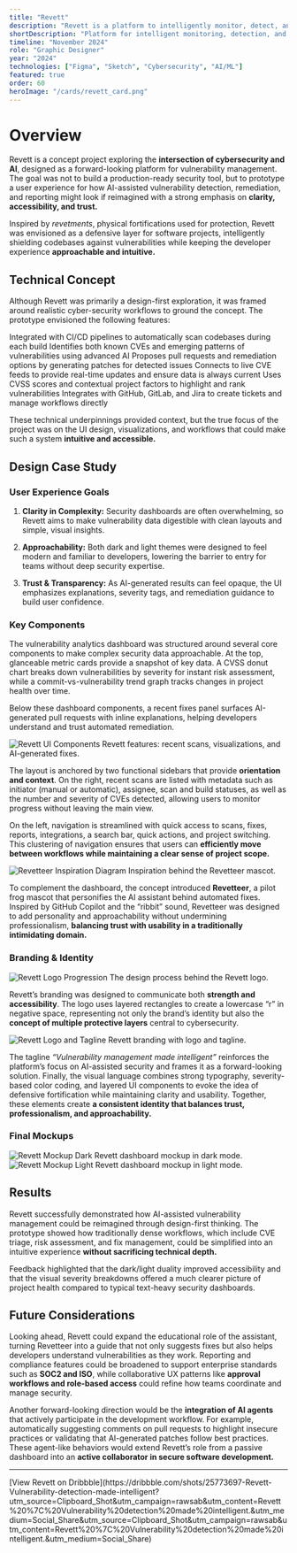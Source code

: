 ```yaml
---
title: "Revett"
description: "Revett is a platform to intelligently monitor, detect, and resolve exploitable vulnerabilities and exposures within a codebase with the help of automated cybersecurity analysis techniques and cutting-edge artificial intelligence."
shortDescription: "Platform for intelligent monitoring, detection, and resolution of codebase vulnerabilities using artificial intelligence."
timeline: "November 2024"
role: "Graphic Designer"
year: "2024"
technologies: ["Figma", "Sketch", "Cybersecurity", "AI/ML"]
featured: true
order: 60
heroImage: "/cards/revett_card.png"
---
```


# Overview

Revett is a concept project exploring the **intersection of cybersecurity and AI**, designed as a forward-looking platform for vulnerability management. The goal was not to build a production-ready security tool, but to prototype a user experience for how AI-assisted vulnerability detection, remediation, and reporting might look if reimagined with a strong emphasis on **clarity, accessibility, and trust.**

Inspired by _revetments_, physical fortifications used for protection, Revett was envisioned as a defensive layer for software projects, intelligently shielding codebases against vulnerabilities while keeping the developer experience **approachable and intuitive.**


## Technical Concept

Although Revett was primarily a design-first exploration, it was framed around realistic cyber-security workflows to ground the concept. The prototype envisioned the following features:

<FeatureGrid>
  <FeatureCard icon="RefreshCcw" title="Continuous Code Scanning">
    Integrated with CI/CD pipelines to automatically scan codebases during each build
  </FeatureCard>
  <FeatureCard icon="Brain" title="AI-Powered Detection">
    Identifies both known CVEs and emerging patterns of vulnerabilities using advanced AI
  </FeatureCard>
  <FeatureCard icon="Wrench" title="Automated Fix Generation">
    Proposes pull requests and remediation options by generating patches for detected issues
  </FeatureCard>
  <FeatureCard icon="Database" title="CVE Database Integration">
    Connects to live CVE feeds to provide real-time updates and ensure data is always current
  </FeatureCard>
  <FeatureCard icon="AlertTriangle" title="Risk Assessment & Prioritization">
    Uses CVSS scores and contextual project factors to highlight and rank vulnerabilities
  </FeatureCard>
  <FeatureCard icon="GitBranch" title="Seamless DevOps Integration">
    Integrates with GitHub, GitLab, and Jira to create tickets and manage workflows directly
  </FeatureCard>
</FeatureGrid>

These technical underpinnings provided context, but the true focus of the project was on the UI design, visualizations, and workflows that could make such a system **intuitive and accessible.**

## Design Case Study

### User Experience Goals

1. **Clarity in Complexity:** Security dashboards are often overwhelming, so Revett aims to make vulnerability data digestible with clean layouts and simple, visual insights.

2. **Approachability:** Both dark and light themes were designed to feel modern and familiar to developers, lowering the barrier to entry for teams without deep security expertise.

3. **Trust & Transparency:** As AI-generated results can feel opaque, the UI emphasizes explanations, severity tags, and remediation guidance to build user confidence.

### Key Components

The vulnerability analytics dashboard was structured around several core components to make complex security data approachable. At the top, glanceable metric cards provide a snapshot of key data. A CVSS donut chart breaks down vulnerabilities by severity for instant risk assessment, while a commit-vs-vulnerability trend graph tracks changes in project health over time. 

Below these dashboard components, a recent fixes panel surfaces AI-generated pull requests with inline explanations, helping developers understand and trust automated remediation.


<div className="my-8">
  <img 
    src="/case-studies/revett/RevettComponents.png" 
    alt="Revett UI Components"
    className="w-full mb-6"
    draggable="false"
  />
  <span className="text-center text-sm text-[var(--foreground)]/50">
    Revett features: recent scans, visualizations, and AI-generated fixes.
  </span>
</div>


The layout is anchored by two functional sidebars that provide **orientation and context**. On the right, recent scans are listed with metadata such as initiator (manual or automatic), assignee, scan and build statuses, as well as the number and severity of CVEs detected, allowing users to monitor progress without leaving the main view. 

On the left, navigation is streamlined with quick access to scans, fixes, reports, integrations, a search bar, quick actions, and project switching. This clustering of navigation ensures that users can **efficiently move between workflows while maintaining a clear sense of project scope.**

<div className="my-8">
  <img 
    src="/case-studies/revett/RevetteerDiagram.png" 
    alt="Revetteer Inspiration Diagram"
    className="w-full mb-6"
    draggable="false"
  />
  <span className="text-center text-sm text-[var(--foreground)]/50">
    Inspiration behind the Revetteer mascot.
  </span>
</div>

To complement the dashboard, the concept introduced **Revetteer**, a pilot frog mascot that personifies the AI assistant behind automated fixes. Inspired by GitHub Copilot and the “ribbit” sound, Revetteer was designed to add personality and approachability without undermining professionalism, **balancing trust with usability in a traditionally intimidating domain.**

### Branding & Identity

<div className="my-8">
  <img 
    src="/case-studies/revett/RevettLogos.png" 
    alt="Revett Logo Progression"
    className="w-full mb-6"
    draggable="false"
  />
  <span className="text-center text-sm text-[var(--foreground)]/50">
    The design process behind the Revett logo.
  </span>
</div>

Revett’s branding was designed to communicate both **strength and accessibility**. The logo uses layered rectangles to create a lowercase “r” in negative space, representing not only the brand’s identity but also the **concept of multiple protective layers** central to cybersecurity. 

<div className="my-8">
  <img 
    src="/case-studies/revett/RevettTagline.png" 
    alt="Revett Logo and Tagline"
    className="w-full mb-6 rounded-lg"
    draggable="false"
  />
  <span className="text-center text-sm text-[var(--foreground)]/50">
    Revett branding with logo and tagline.
  </span>
</div>

The tagline _“Vulnerability management made intelligent”_ reinforces the platform’s focus on AI-assisted security and frames it as a forward-looking solution. Finally, the visual language combines strong typography, severity-based color coding, and layered UI components to evoke the idea of defensive fortification while maintaining clarity and usability. Together, these elements create **a consistent identity that balances trust, professionalism, and approachability.**

### Final Mockups

<div className="my-8">
  <img 
    src="/case-studies/revett/MockupDark.png" 
    alt="Revett Mockup Dark"
    className="w-full mb-6 rounded-lg"
    draggable="false"
  />
  <span className="text-center text-sm text-[var(--foreground)]/50">
    Revett dashboard mockup in dark mode.
  </span>
</div>

<div className="my-8">
  <img 
    src="/case-studies/revett/MockupLight.png" 
    alt="Revett Mockup Light"
    className="w-full mb-6 rounded-lg"
    draggable="false"
  />
  <span className="text-center text-sm text-[var(--foreground)]/50">
    Revett dashboard mockup in light mode.
  </span>
</div>

## Results

Revett successfully demonstrated how AI-assisted vulnerability management could be reimagined through design-first thinking. The prototype showed how traditionally dense workflows, which include CVE triage, risk assessment, and fix management, could be simplified into an intuitive experience **without sacrificing technical depth.**

Feedback highlighted that the dark/light duality improved accessibility and that the visual severity breakdowns offered a much clearer picture of project health compared to typical text-heavy security dashboards.

## Future Considerations

Looking ahead, Revett could expand the educational role of the assistant, turning Revetteer into a guide that not only suggests fixes but also helps developers understand vulnerabilities as they work. Reporting and compliance features could be broadened to support enterprise standards such as **SOC2 and ISO**, while collaborative UX patterns like **approval workflows and role-based access** could refine how teams coordinate and manage security. 

Another forward-looking direction would be the **integration of AI agents** that actively participate in the development workflow. For example, automatically suggesting comments on pull requests to highlight insecure practices or validating that AI-generated patches follow best practices. These agent-like behaviors would extend Revett’s role from a passive dashboard into an **active collaborator in secure software development.**

---

<div className="mt-8">
  <span className="text-center text-md text-[var(--foreground)]/50">
    [View Revett on Dribbble](https://dribbble.com/shots/25773697-Revett-Vulnerability-detection-made-intelligent?utm_source=Clipboard_Shot&utm_campaign=rawsab&utm_content=Revett%20%7C%20Vulnerability%20detection%20made%20intelligent.&utm_medium=Social_Share&utm_source=Clipboard_Shot&utm_campaign=rawsab&utm_content=Revett%20%7C%20Vulnerability%20detection%20made%20intelligent.&utm_medium=Social_Share)
  </span>
</div>